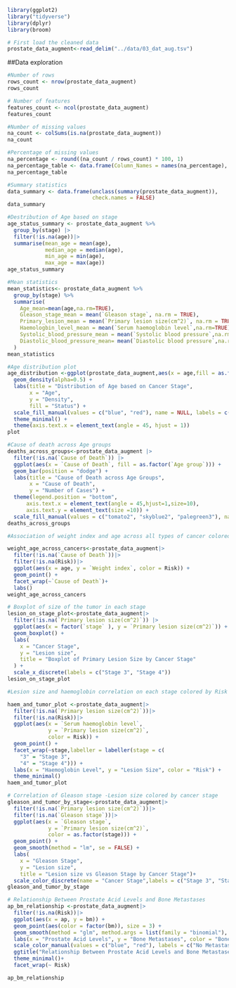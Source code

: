 ```r
library(ggplot2)
library("tidyverse")
library(dplyr)
library(broom)
```

```r
# First load the cleaned data 
prostate_data_augment<-read_delim("../data/03_dat_aug.tsv")
```

##Data exploration

``` r
#Number of rows 
rows_count <- nrow(prostate_data_augment)
rows_count 
```

```r
# Number of features
features_count <- ncol(prostate_data_augment)
features_count
```

```r
#Number of missing values
na_count <- colSums(is.na(prostate_data_augment))
na_count
```

```r
#Percentage of missing values
na_percentage <- round((na_count / rows_count) * 100, 1)
na_percentage_table <- data.frame(Column_Names = names(na_percentage), NA_Percentage = na_percentage)
na_percentage_table
```

```r
#Summary statistics
data_summary <- data.frame(unclass(summary(prostate_data_augment)),
                           check.names = FALSE)
data_summary
```

```r
#Destribution of Age based on stage
age_status_summary <- prostate_data_augment %>%
  group_by(stage) |>
  filter(!is.na(age))|>
  summarise(mean_age = mean(age),
            median_age = median(age),
            min_age = min(age),
            max_age = max(age))
age_status_summary
```

```r
#Mean statistics
mean_statistics<- prostate_data_augment %>%
  group_by(stage) %>%
  summarise(
    Age_mean=mean(age,na.rm=TRUE),
    Gleason_stage_mean = mean(`Gleason stage`, na.rm = TRUE),
    Primary_lesion_mean = mean(`Primary lesion size(cm^2)`, na.rm = TRUE),
    Haemologbin_level_mean = mean(`Serum haemoglobin level`,na.rm=TRUE),
    Systolic_blood_pressure_mean = mean(`Systolic blood pressure`,na.rm=TRUE), 
    Diastolic_blood_pressure_mean= mean(`Diastolic blood pressure`,na.rm=TRUE)
  )
mean_statistics


```


```r
#Age distribution plot
age_distribution <-ggplot(prostate_data_augment,aes(x = age,fill = as.factor(stage))) +
  geom_density(alpha=0.5) +
  labs(title = "Distribution of Age based on Cancer Stage",
       x = "Age",
       y = "Density",
       fill = "Status") +
  scale_fill_manual(values = c("blue", "red"), name = NULL, labels = c("Stage 3", "Stage 4")) +
  theme_minimal() +
  theme(axis.text.x = element_text(angle = 45, hjust = 1))
plot
```

```r
#Cause of death across Age groups
deaths_across_groups<-prostate_data_augment |>
  filter(!is.na(`Cause of Death`)) |>
  ggplot(aes(x = `Cause of Death`, fill = as.factor(`Age group`))) +
  geom_bar(position = "dodge") +
  labs(title = "Cause of Death across Age Groups",
       x = "Cause of Death",
       y = "Number of Cases") +
  theme(legend.position = "bottom", 
      axis.text.x = element_text(angle = 45,hjust=1,size=10), 
      axis.text.y = element_text(size =10)) +
  scale_fill_manual(values = c("tomato2", "skyblue2", "palegreen3"), name = "Age group", labels = c("< 75 years", "75 to 80 years", "> 80 years")) 
deaths_across_groups
```
```r
#Association of weight index and age across all types of cancer colored by Risk

weight_age_across_cancers<-prostate_data_augment|> 
  filter(!is.na(`Cause of Death`))|>
  filter(!is.na(Risk))|>
  ggplot(aes(x = age, y = `Weight index`, color = Risk)) +
  geom_point() +
  facet_wrap(~`Cause of Death`)+
  labs()
weight_age_across_cancers
```



```r
# Boxplot of size of the tumor in each stage
lesion_on_stage_plot<-prostate_data_augment|>
  filter(!is.na(`Primary lesion size(cm^2)`)) |>
  ggplot(aes(x = factor(`stage` ), y = `Primary lesion size(cm^2)`)) +
  geom_boxplot() +
  labs(
    x = "Cancer Stage",
    y = "Lesion size",
    title = "Boxplot of Primary Lesion Size by Cancer Stage"
  ) +
  scale_x_discrete(labels = c("Stage 3", "Stage 4"))
lesion_on_stage_plot
```

```r
#Lesion size and haemoglobin correlation on each stage colored by Risk

haem_and_tumor_plot <-prostate_data_augment|>
  filter(!is.na(`Primary lesion size(cm^2)`))|>
  filter(!is.na(Risk))|>
  ggplot(aes(x = `Serum haemoglobin level`, 
             y = `Primary lesion size(cm^2)`, 
             color = Risk)) +
  geom_point() +
  facet_wrap(~stage,labeller = labeller(stage = c(
    "3" = "Stage 3",
    "4" = "Stage 4"))) +
  labs(x = "Haemoglobin Level", y = "Lesion Size", color = "Risk") +
  theme_minimal()
haem_and_tumor_plot 
```

```r

# Correlation of Gleason stage -Lesion size colored by cancer stage
gleason_and_tumor_by_stage<-prostate_data_augment|>
  filter(!is.na(`Primary lesion size(cm^2)`))|>
  filter(!is.na(`Gleason stage`))|>
  ggplot(aes(x = `Gleason stage`,
             y = `Primary lesion size(cm^2)`, 
             color = as.factor(stage))) +
  geom_point() +
  geom_smooth(method = "lm", se = FALSE) +
  labs(
    x = "Gleason Stage",
    y = "Lesion size",
    title = "Lesion size vs Gleason Stage by Cancer Stage")+
  scale_color_discrete(name = "Cancer Stage",labels = c("Stage 3", "Stage 4"))
gleason_and_tumor_by_stage
```


```r
# Relationship Between Prostate Acid Levels and Bone Metastases
ap_bm_relationship <-prostate_data_augment|>
  filter(!is.na(Risk))|>
  ggplot(aes(x = ap, y = bm)) +
  geom_point(aes(color = factor(bm)), size = 3) +
  geom_smooth(method = "glm", method.args = list(family = "binomial"), se = FALSE) +
  labs(x = "Prostate Acid Levels", y = "Bone Metastases", color = "Bone Metastases") +
  scale_color_manual(values = c("blue", "red"), labels = c("No Metastases", "Metastases")) +
  ggtitle("Relationship Between Prostate Acid Levels and Bone Metastases") +
  theme_minimal()+
  facet_wrap(~ Risk)

ap_bm_relationship
```




